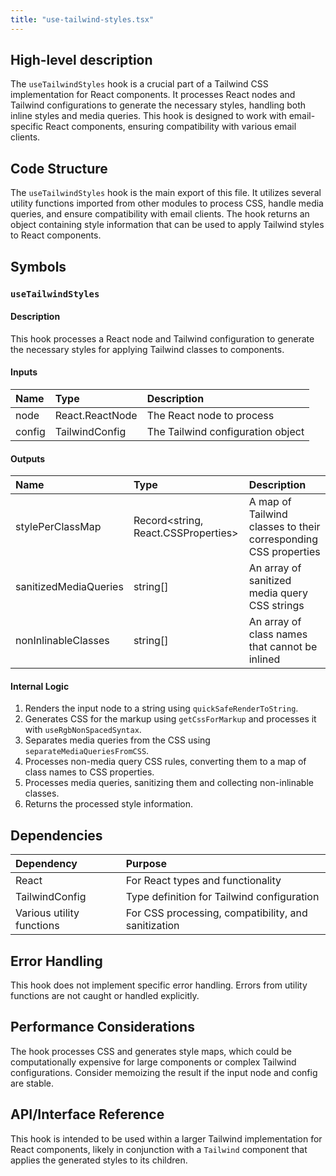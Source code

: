 ```yaml
---
title: "use-tailwind-styles.tsx"
---
```


## High-level description
The `useTailwindStyles` hook is a crucial part of a Tailwind CSS implementation for React components. It processes React nodes and Tailwind configurations to generate the necessary styles, handling both inline styles and media queries. This hook is designed to work with email-specific React components, ensuring compatibility with various email clients.

## Code Structure
The `useTailwindStyles` hook is the main export of this file. It utilizes several utility functions imported from other modules to process CSS, handle media queries, and ensure compatibility with email clients. The hook returns an object containing style information that can be used to apply Tailwind styles to React components.

## Symbols

### `useTailwindStyles`
#### Description
This hook processes a React node and Tailwind configuration to generate the necessary styles for applying Tailwind classes to components.

#### Inputs
| Name | Type | Description |
|:-----|:-----|:------------|
| node | React.ReactNode | The React node to process |
| config | TailwindConfig | The Tailwind configuration object |

#### Outputs
| Name | Type | Description |
|:-----|:-----|:------------|
| stylePerClassMap | Record&lt;string, React.CSSProperties&gt; | A map of Tailwind classes to their corresponding CSS properties |
| sanitizedMediaQueries | string[] | An array of sanitized media query CSS strings |
| nonInlinableClasses | string[] | An array of class names that cannot be inlined |

#### Internal Logic
1. Renders the input node to a string using `quickSafeRenderToString`.
2. Generates CSS for the markup using `getCssForMarkup` and processes it with `useRgbNonSpacedSyntax`.
3. Separates media queries from the CSS using `separateMediaQueriesFromCSS`.
4. Processes non-media query CSS rules, converting them to a map of class names to CSS properties.
5. Processes media queries, sanitizing them and collecting non-inlinable classes.
6. Returns the processed style information.

## Dependencies
| Dependency | Purpose |
|:-----------|:--------|
| React | For React types and functionality |
| TailwindConfig | Type definition for Tailwind configuration |
| Various utility functions | For CSS processing, compatibility, and sanitization |

## Error Handling
This hook does not implement specific error handling. Errors from utility functions are not caught or handled explicitly.

## Performance Considerations
The hook processes CSS and generates style maps, which could be computationally expensive for large components or complex Tailwind configurations. Consider memoizing the result if the input node and config are stable.

## API/Interface Reference
This hook is intended to be used within a larger Tailwind implementation for React components, likely in conjunction with a `Tailwind` component that applies the generated styles to its children.
